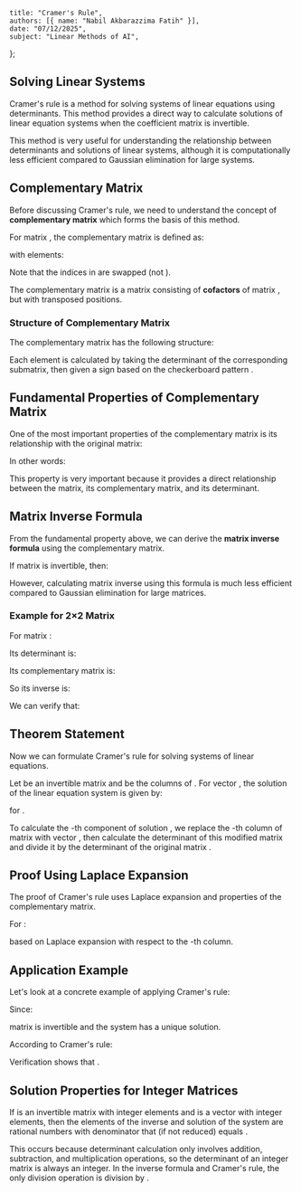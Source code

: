     title: "Cramer's Rule",
    authors: [{ name: "Nabil Akbarazzima Fatih" }],
    date: "07/12/2025",
    subject: "Linear Methods of AI",
};

## Solving Linear Systems

Cramer's rule is a method for solving systems of linear equations using determinants. This method provides a direct way to calculate solutions of linear equation systems when the coefficient matrix is invertible.

This method is very useful for understanding the relationship between determinants and solutions of linear systems, although it is computationally less efficient compared to Gaussian elimination for large systems.

## Complementary Matrix

Before discussing Cramer's rule, we need to understand the concept of **complementary matrix** which forms the basis of this method.

For matrix <InlineMath math="A \in \mathbb{R}^{n \times n}" />, the complementary matrix is defined as:

<MathContainer>
<BlockMath math="\tilde{A} = (\tilde{a}_{ij})_{i=1,\ldots,n \atop j=1,\ldots,n} \in \mathbb{R}^{n \times n}" />
</MathContainer>

with elements:

<BlockMath math="\tilde{a}_{ij} = (-1)^{i+j} \cdot \det A_{ji}" />

Note that the indices in <InlineMath math="A_{ji}" /> are swapped (not <InlineMath math="A_{ij}" />).

The complementary matrix <InlineMath math="\tilde{A}" /> is a matrix consisting of **cofactors** of matrix <InlineMath math="A" />, but with transposed positions.

### Structure of Complementary Matrix

The complementary matrix has the following structure:

<MathContainer>
<BlockMath math="\tilde{A} = \begin{pmatrix} \det A_{11} & -\det A_{21} & \det A_{31} & \cdots \\ -\det A_{12} & \det A_{22} & -\det A_{32} & \cdots \\ \det A_{13} & -\det A_{23} & \det A_{33} & \cdots \\ \vdots & \vdots & \vdots & \ddots \end{pmatrix}" />
</MathContainer>

Each element is calculated by taking the determinant of the corresponding submatrix, then given a sign based on the checkerboard pattern <InlineMath math="(-1)^{i+j}" />.

## Fundamental Properties of Complementary Matrix

One of the most important properties of the complementary matrix is its relationship with the original matrix:

<MathContainer>
<BlockMath math="A \cdot \tilde{A} = \tilde{A} \cdot A = \begin{pmatrix} \det A & 0 & \cdots & 0 \\ 0 & \det A & \cdots & 0 \\ \vdots & \vdots & \ddots & \vdots \\ 0 & 0 & \cdots & \det A \end{pmatrix}" />
</MathContainer>

In other words:

<BlockMath math="A \cdot \tilde{A} = (\det A) \cdot I" />

This property is very important because it provides a direct relationship between the matrix, its complementary matrix, and its determinant.

## Matrix Inverse Formula

From the fundamental property above, we can derive the **matrix inverse formula** using the complementary matrix.

If matrix <InlineMath math="A \in \mathbb{R}^{n \times n}" /> is invertible, then:

<MathContainer>
<BlockMath math="A^{-1} = \frac{1}{\det A} \cdot \tilde{A}" />
</MathContainer>

However, calculating matrix inverse using this formula is much less efficient compared to Gaussian elimination for large matrices.

### Example for 2×2 Matrix

For matrix <InlineMath math="n = 2" />:

<BlockMath math="A = \begin{pmatrix} a & b \\ c & d \end{pmatrix}" />

Its determinant is:

<BlockMath math="\det A = a \cdot d - b \cdot c" />

Its complementary matrix is:

<BlockMath math="\tilde{A} = \begin{pmatrix} d & -b \\ -c & a \end{pmatrix}" />

So its inverse is:

<MathContainer>
<BlockMath math="A^{-1} = \frac{1}{a \cdot d - b \cdot c} \cdot \begin{pmatrix} d & -b \\ -c & a \end{pmatrix}" />
</MathContainer>

We can verify that:

<MathContainer>
<BlockMath math="A \cdot A^{-1} = \frac{1}{a \cdot d - b \cdot c} \begin{pmatrix} a \cdot d - b \cdot c & -a \cdot b + a \cdot b \\ c \cdot d - c \cdot d & -c \cdot b + a \cdot d \end{pmatrix}" />
<BlockMath math="= \begin{pmatrix} 1 & 0 \\ 0 & 1 \end{pmatrix} = I" />
</MathContainer>

## Theorem Statement

Now we can formulate Cramer's rule for solving systems of linear equations.

Let <InlineMath math="A \in \mathbb{R}^{n \times n}" /> be an invertible matrix and <InlineMath math="a^1, a^2, \ldots, a^n \in \mathbb{R}^n" /> be the columns of <InlineMath math="A" />. For vector <InlineMath math="b \in \mathbb{R}^n" />, the solution <InlineMath math="x \in \mathbb{R}^n" /> of the linear equation system <InlineMath math="A \cdot x = b" /> is given by:

<MathContainer>
<BlockMath math="x_j = \frac{\det(a^1 \; \ldots \; a^{j-1} \; b \; a^{j+1} \; \ldots \; a^n)}{\det A}" />
</MathContainer>

for <InlineMath math="j = 1, 2, \ldots, n" />.

To calculate the <InlineMath math="j" />-th component of solution <InlineMath math="x" />, we replace the <InlineMath math="j" />-th column of matrix <InlineMath math="A" /> with vector <InlineMath math="b" />, then calculate the determinant of this modified matrix and divide it by the determinant of the original matrix <InlineMath math="A" />.

## Proof Using Laplace Expansion

The proof of Cramer's rule uses Laplace expansion and properties of the complementary matrix.

For <InlineMath math="j = 1, \ldots, n" />:

<MathContainer>
<BlockMath math="x_j = (A^{-1} \cdot b)_j = \sum_{i=1}^{n} (A^{-1})_{ji} \cdot b_i = \sum_{i=1}^{n} \frac{1}{\det A} \cdot \tilde{a}_{ji} \cdot b_i" />
</MathContainer>

<MathContainer>
<BlockMath math="= \frac{1}{\det A} \sum_{i=1}^{n} (-1)^{i+j} \cdot \det A_{ij} \cdot b_i" />
<BlockMath math="= \frac{1}{\det A} \cdot \det(a^1 \; \ldots \; a^{j-1} \; b \; a^{j+1} \; \ldots \; a^n)" />
</MathContainer>

based on Laplace expansion with respect to the <InlineMath math="j" />-th column.

## Application Example

Let's look at a concrete example of applying Cramer's rule:

<MathContainer>
<BlockMath math="A = \begin{pmatrix} 1 & 1 & -1 \\ 1 & -1 & 1 \\ -1 & 1 & 1 \end{pmatrix}, \quad b = \begin{pmatrix} 20 \\ 40 \\ 30 \end{pmatrix}" />
</MathContainer>

Since:

<MathContainer>
<BlockMath math="\det A = 1 \cdot ((-1) \cdot 1 - 1 \cdot 1) - 1 \cdot (1 \cdot 1 - (-1) \cdot 1)" />
<BlockMath math="+ (-1) \cdot (1 \cdot 1 - (-1) \cdot (-1)) = -4 \neq 0" />
</MathContainer>

matrix <InlineMath math="A" /> is invertible and the system has a unique solution.

According to Cramer's rule:

<MathContainer>
<BlockMath math="x_1 = \frac{1}{\det A} \cdot \det \begin{pmatrix} 20 & 1 & -1 \\ 40 & -1 & 1 \\ 30 & 1 & 1 \end{pmatrix} = \frac{-120}{-4} = 30" />
</MathContainer>

<MathContainer>
<BlockMath math="x_2 = \frac{1}{\det A} \cdot \det \begin{pmatrix} 1 & 20 & -1 \\ 1 & 40 & 1 \\ -1 & 30 & 1 \end{pmatrix} = \frac{-100}{-4} = 25" />
</MathContainer>

<MathContainer>
<BlockMath math="x_3 = \frac{1}{\det A} \cdot \det \begin{pmatrix} 1 & 1 & 20 \\ 1 & -1 & 40 \\ -1 & 1 & 30 \end{pmatrix} = \frac{-140}{-4} = 35" />
</MathContainer>

Verification shows that <InlineMath math="A \cdot x - b = 0" />.

## Solution Properties for Integer Matrices

If <InlineMath math="A \in \mathbb{Z}^{n \times n}" /> is an invertible matrix with integer elements and <InlineMath math="b \in \mathbb{Z}^n" /> is a vector with integer elements, then the elements of the inverse <InlineMath math="A^{-1}" /> and solution <InlineMath math="x" /> of the system <InlineMath math="A \cdot x = b" /> are rational numbers with denominator that (if not reduced) equals <InlineMath math="|\det A|" />.

This occurs because determinant calculation only involves addition, subtraction, and multiplication operations, so the determinant of an integer matrix is always an integer. In the inverse formula and Cramer's rule, the only division operation is division by <InlineMath math="\det A" />.